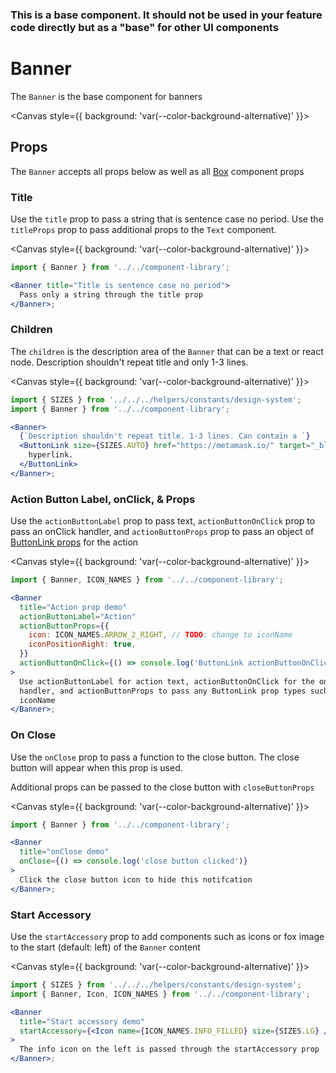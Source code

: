 
### This is a base component. It should not be used in your feature code directly but as a "base" for other UI components

# Banner

The `Banner` is the base component for banners

<Canvas style={{ background: 'var(--color-background-alternative)' }}>
  <Story id="ui-components-component-library-banner-banner-stories-js--default-story" />
</Canvas>

## Props

The `Banner` accepts all props below as well as all [Box](/docs/ui-components-ui-box-box-stories-js--default-story#props) component props

<ArgsTable of={Banner} />

### Title

Use the `title` prop to pass a string that is sentence case no period. Use the `titleProps` prop to pass additional props to the `Text` component.

<Canvas style={{ background: 'var(--color-background-alternative)' }}>
  <Story id="ui-components-component-library-banner-banner-stories-js--title" />
</Canvas>

```jsx
import { Banner } from '../../component-library';

<Banner title="Title is sentence case no period">
  Pass only a string through the title prop
</Banner>;
```

### Children

The `children` is the description area of the `Banner` that can be a text or react node. Description shouldn't repeat title and only 1-3 lines.

<Canvas style={{ background: 'var(--color-background-alternative)' }}>
  <Story id="ui-components-component-library-banner-banner-stories-js--children" />
</Canvas>

```jsx
import { SIZES } from '../../../helpers/constants/design-system';
import { Banner } from '../../component-library';

<Banner>
  {`Description shouldn't repeat title. 1-3 lines. Can contain a `}
  <ButtonLink size={SIZES.AUTO} href="https://metamask.io/" target="_blank">
    hyperlink.
  </ButtonLink>
</Banner>;
```

### Action Button Label, onClick, & Props

Use the `actionButtonLabel` prop to pass text, `actionButtonOnClick` prop to pass an onClick handler, and `actionButtonProps` prop to pass an object of [ButtonLink props](/docs/ui-components-component-library-button-link-button-link-stories-js--default-story) for the action

<Canvas style={{ background: 'var(--color-background-alternative)' }}>
  <Story id="ui-components-component-library-banner-banner-stories-js--action-button" />
</Canvas>

```jsx
import { Banner, ICON_NAMES } from '../../component-library';

<Banner
  title="Action prop demo"
  actionButtonLabel="Action"
  actionButtonProps={{
    icon: ICON_NAMES.ARROW_2_RIGHT, // TODO: change to iconName
    iconPositionRight: true,
  }}
  actionButtonOnClick={() => console.log('ButtonLink actionButtonOnClick demo')}
>
  Use actionButtonLabel for action text, actionButtonOnClick for the onClick
  handler, and actionButtonProps to pass any ButtonLink prop types such as
  iconName
</Banner>;
```

### On Close

Use the `onClose` prop to pass a function to the close button. The close button will appear when this prop is used.

Additional props can be passed to the close button with `closeButtonProps`

<Canvas style={{ background: 'var(--color-background-alternative)' }}>
  <Story id="ui-components-component-library-banner-banner-stories-js--on-close" />
</Canvas>

```jsx
import { Banner } from '../../component-library';

<Banner
  title="onClose demo"
  onClose={() => console.log('close button clicked')}
>
  Click the close button icon to hide this notifcation
</Banner>;
```

### Start Accessory

Use the `startAccessory` prop to add components such as icons or fox image to the start (default: left) of the `Banner` content

<Canvas style={{ background: 'var(--color-background-alternative)' }}>
  <Story id="ui-components-component-library-banner-banner-stories-js--start-accessory" />
</Canvas>

```jsx
import { SIZES } from '../../../helpers/constants/design-system';
import { Banner, Icon, ICON_NAMES } from '../../component-library';

<Banner
  title="Start accessory demo"
  startAccessory={<Icon name={ICON_NAMES.INFO_FILLED} size={SIZES.LG} />}
>
  The info icon on the left is passed through the startAccessory prop
</Banner>;
```
